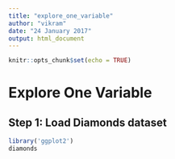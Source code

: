 ```yaml
---
title: "explore_one_variable"
author: "vikram"
date: "24 January 2017"
output: html_document
---
```


```r
knitr::opts_chunk$set(echo = TRUE)
```


# Explore One Variable

## Step 1: Load Diamonds dataset
```r
library('ggplot2')
diamonds
```

